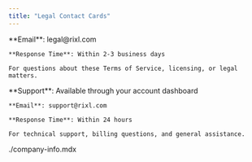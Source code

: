 ```yaml
---
title: "Legal Contact Cards"
---
```


<Cards>
  <Card title="Legal Questions" description="For terms and legal inquiries">
    **Email**: legal@rixl.com

    **Response Time**: Within 2-3 business days

    For questions about these Terms of Service, licensing, or legal matters.
  </Card>

  <Card title="General Support" description="For account and service help">
    **Support**: Available through your account dashboard

    **Email**: support@rixl.com

    **Response Time**: Within 24 hours

    For technical support, billing questions, and general assistance.
  </Card>

  <include>./company-info.mdx</include>
</Cards>


